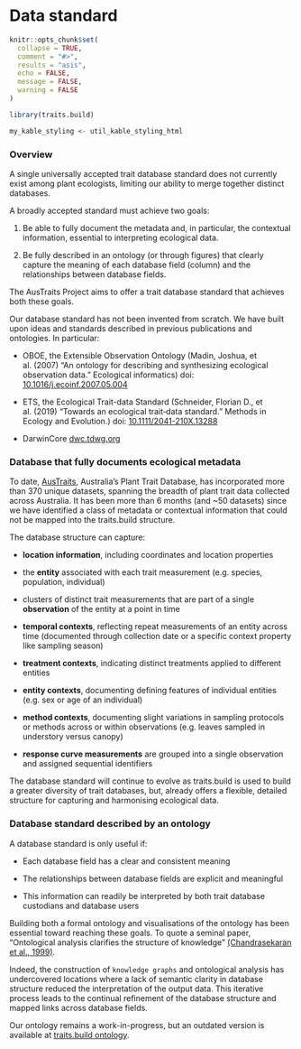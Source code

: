 # Data standard

```r
knitr::opts_chunk$set(
  collapse = TRUE,
  comment = "#>",
  results = "asis",
  echo = FALSE,
  message = FALSE,
  warning = FALSE
)

library(traits.build)

my_kable_styling <- util_kable_styling_html
```

### Overview

A single universally accepted trait database standard does not currently exist among plant ecologists, limiting our ability to merge together distinct databases.   

A broadly accepted standard must achieve two goals: 

1.  Be able to fully document the metadata and, in particular, the contextual information, essential to interpreting ecological data.   

2.  Be fully described in an ontology (or through figures) that clearly capture the meaning of each database field (column) and the relationships between database fields.   

The AusTraits Project aims to offer a trait database standard that achieves both these goals.

Our database standard has not been invented from scratch. We have built upon ideas and standards described in previous publications and ontologies. In particular:

- OBOE, the Extensible Observation Ontology (Madin, Joshua, et al.  (2007) "An ontology for describing and synthesizing ecological observation data." Ecological informatics) doi: [10.1016/j.ecoinf.2007.05.004](https://doi.org/10.1016/j.ecoinf.2007.05.004)   

- ETS, the Ecological Trait-data Standard (Schneider, Florian D., et al. (2019) "Towards an ecological trait‐data standard." Methods in Ecology and Evolution.) doi: [10.1111/2041-210X.13288](https://doi.org/10.1111/2041-210X.13288)  

- DarwinCore [dwc.tdwg.org](https://dwc.tdwg.org/)  

### Database that fully documents ecological metadata

To date, [AusTraits](https://github.com/traitecoevo/austraits.build), Australia's Plant Trait Database, has incorporated more than 370 unique datasets, spanning the breadth of plant trait data collected across Australia. It has been more than 6 months (and ~50 datasets) since we have identified a class of metadata or contextual information that could not be mapped into the traits.build structure.

The database structure can capture:


- **location information**, including coordinates and location properties

- the **entity** associated with each trait measurement (e.g. species, population, individual)   

- clusters of distinct trait measurements that are part of a single **observation** of the entity at a point in time   

- **temporal contexts**, reflecting repeat measurements of an entity across time (documented through collection date or a specific context property like sampling season)  

- **treatment contexts**, indicating distinct treatments applied to different entities   

- **entity contexts**, documenting defining features of individual entities (e.g. sex or age of an individual)   

- **method contexts**, documenting slight variations in sampling protocols or methods across or within observations (e.g. leaves sampled in understory versus canopy)   

- **response curve measurements** are grouped into a single observation and assigned sequential identifiers 

The database standard will continue to evolve as traits.build is used to build a greater diversity of trait databases, but, already offers a flexible, detailed structure for capturing and harmonising ecological data.  

### Database standard described by an ontology

A database standard is only useful if:


- Each database field has a clear and consistent meaning

- The relationships between database fields are explicit and meaningful

- This information can readily be interpreted by both trait database custodians and database users 


Building both a formal ontology and visualisations of the ontology has been essential toward reaching these goals. To quote a seminal paper, "Ontological analysis clarifies the structure of knowledge" [(Chandrasekaran et al., 1999)](http://dx.doi.org/10.1109/5254.747902). 

Indeed, the construction of `knowledge graphs` and ontological analysis has undercovered locations where a lack of semantic clarity in database structure reduced the interpretation of the output data. This iterative process leads to the continual refinement of the database structure and mapped links across database fields. 

Our ontology remains a work-in-progress, but an outdated version is available at [traits.build ontology](https://github.com/traitecoevo/austraits.build/blob/develop/config/traits.build_v000.owl).  